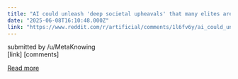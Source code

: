 ```yaml
---
title: "AI could unleash 'deep societal upheavals' that many elites are ignoring, Palantir CEO Alex Karp warns"
date: "2025-06-08T16:10:48.000Z"
link: "https://www.reddit.com/r/artificial/comments/1l6fv6y/ai_could_unleash_deep_societal_upheavals_that/"
---
```


submitted by    /u/MetaKnowing  
 [link]   [comments]

[Read more](https://www.reddit.com/r/artificial/comments/1l6fv6y/ai_could_unleash_deep_societal_upheavals_that/)
